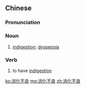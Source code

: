 ==Chinese==
{{zh-forms|type=22}}
{{wikipedia|lang=zh}}

===Pronunciation===
{{zh-pron
|m=xiāohuà 不liáng
|c=siu1 faa3 bat1 loeng4
|mn=siau-hòa-put-liâng/siau-hòa-put-liông
|cat=n,v
}}

===Noun===
{{zh-noun}}

# {{lb|zh|gastroenterology}} [[indigestion]]; [[dyspepsia]]

===Verb===
{{zh-verb}}

# to have [[indigestion]]

[[ko:消化不良]]
[[mg:消化不良]]
[[zh:消化不良]]